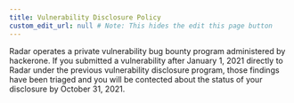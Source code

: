 ```yaml
---
title: Vulnerability Disclosure Policy
custom_edit_url: null # Note: This hides the edit this page button
---
```


Radar operates a private vulnerability bug bounty program administered by hackerone.  If you submitted a vulnerability after January 1, 2021 directly to Radar under the previous vulnerability disclosure program, those findings have been triaged and you will be contected about the status of your disclosure by October 31, 2021.
